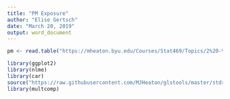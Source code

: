 ```yaml
---
title: "PM Exposure"
author: "Elise Gertsch"
date: "March 20, 2019"
output: word_document
---
```


```r
pm <- read.table("https://mheaton.byu.edu/Courses/Stat469/Topics/2%20-%20TemporalCorrelation/3%20-%20Project/Data/BreathingZonePM.txt", header = TRUE)

library(ggplot2)
library(nlme)
library(car)
source("https://raw.githubusercontent.com/MJHeaton/glstools/master/stdres.gls.R")
library(multcomp)
```

